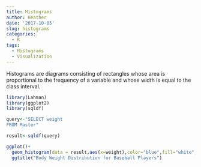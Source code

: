```yaml
---
title: Histograms
author: Heather
date: '2017-10-05'
slug: histograms
categories:
  - R
tags:
  - Histograms
  - Visualization
---
```


Histograms are diagrams consisting of rectangles whose area is proportional to the frequency of a variable and whose width is equal to the class interval.
```r
library(Lahman)
library(ggplot2)
library(sqldf)
```

```r
query<-"SELECT weight
FROM Master"

result<-sqldf(query)

ggplot()+
  geom_histogram(data = result,aes(x=weight),color="blue",fill="white",bins=50)+
  ggtitle("Body Weight Distribution for Baseball Players")
```

